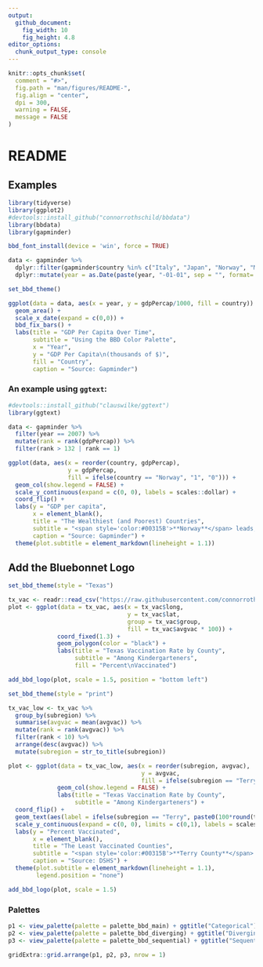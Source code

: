 ```yaml
---
output:
  github_document: 
    fig_width: 10
    fig_height: 4.8
editor_options:
  chunk_output_type: console
---
```


```r
knitr::opts_chunk$set(
  comment = "#>",
  fig.path = "man/figures/README-",
  fig.align = "center",
  dpi = 300,
  warning = FALSE,
  message = FALSE
)
```

# README

## Examples

```r
library(tidyverse)
library(ggplot2)
#devtools::install_github("connorrothschild/bbdata")
library(bbdata)
library(gapminder)

bbd_font_install(device = 'win', force = TRUE)

data <- gapminder %>% 
  dplyr::filter(gapminder$country %in% c("Italy", "Japan", "Norway", "Mexico", "United States")) %>%
  dplyr::mutate(year = as.Date(paste(year, "-01-01", sep = "", format='%Y-%b-%d')))

set_bbd_theme()

ggplot(data = data, aes(x = year, y = gdpPercap/1000, fill = country)) +
  geom_area() +
  scale_x_date(expand = c(0,0)) +
  bbd_fix_bars() +
  labs(title = "GDP Per Capita Over Time",
       subtitle = "Using the BBD Color Palette",
       x = "Year",
       y = "GDP Per Capita\n(thousands of $)",
       fill = "Country",
       caption = "Source: Gapminder")
```

### An example using `ggtext`:

``` r
#devtools::install_github("clauswilke/ggtext")
library(ggtext)

data <- gapminder %>% 
  filter(year == 2007) %>% 
  mutate(rank = rank(gdpPercap)) %>% 
  filter(rank > 132 | rank == 1)

ggplot(data, aes(x = reorder(country, gdpPercap), 
                 y = gdpPercap, 
                 fill = ifelse(country == "Norway", "1", "0"))) +
  geom_col(show.legend = FALSE) +
  scale_y_continuous(expand = c(0, 0), labels = scales::dollar) +
  coord_flip() +
  labs(y = "GDP per capita",
       x = element_blank(),
       title = "The Wealthiest (and Poorest) Countries",
       subtitle = "<span style='color:#00315B'>**Norway**</span> leads, the DRC lags",
       caption = "Source: Gapminder") +
  theme(plot.subtitle = element_markdown(lineheight = 1.1))
```

## Add the Bluebonnet Logo

```r
set_bbd_theme(style = "Texas")

tx_vac <- readr::read_csv("https://raw.githubusercontent.com/connorrothschild/tpltheme/master/data/tx_vac_example.csv")
plot <- ggplot(data = tx_vac, aes(x = tx_vac$long, 
                                  y = tx_vac$lat, 
                                  group = tx_vac$group, 
                                  fill = tx_vac$avgvac * 100)) + 
              coord_fixed(1.3) + 
              geom_polygon(color = "black") + 
              labs(title = "Texas Vaccination Rate by County", 
                   subtitle = "Among Kindergarteners", 
                   fill = "Percent\nVaccinated")

add_bbd_logo(plot, scale = 1.5, position = "bottom left")
```

```r
set_bbd_theme(style = "print")

tx_vac_low <- tx_vac %>%
  group_by(subregion) %>% 
  summarise(avgvac = mean(avgvac)) %>% 
  mutate(rank = rank(avgvac)) %>%
  filter(rank < 10) %>% 
  arrange(desc(avgvac)) %>% 
  mutate(subregion = str_to_title(subregion))

plot <- ggplot(data = tx_vac_low, aes(x = reorder(subregion, avgvac),
                                      y = avgvac,
                                      fill = ifelse(subregion == "Terry", "1", "0"))) + 
              geom_col(show.legend = FALSE) + 
              labs(title = "Texas Vaccination Rate by County", 
                   subtitle = "Among Kindergarteners") +
  coord_flip() + 
  geom_text(aes(label = ifelse(subregion == "Terry", paste0(100*round(tx_vac_low$avgvac, 2), "%"), '')), hjust = -.25) +
  scale_y_continuous(expand = c(0, 0), limits = c(0,1), labels = scales::percent) +
  labs(y = "Percent Vaccinated",
       x = element_blank(),
       title = "The Least Vaccinated Counties",
       subtitle = "<span style='color:#00315B'>**Terry County**</span> has the lowest Kindergarten vaccination rate in Texas",
       caption = "Source: DSHS") +
  theme(plot.subtitle = element_markdown(lineheight = 1.1),
        legend.position = "none")

add_bbd_logo(plot, scale = 1.5)
```


### Palettes

```r
p1 <- view_palette(palette = palette_bbd_main) + ggtitle("Categorical")
p2 <- view_palette(palette = palette_bbd_diverging) + ggtitle("Diverging")
p3 <- view_palette(palette = palette_bbd_sequential) + ggtitle("Sequential")

gridExtra::grid.arrange(p1, p2, p3, nrow = 1)
```